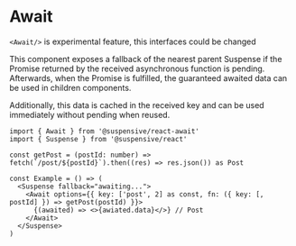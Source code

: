 
# Await

<Callout type="warning">

`<Await/>` is experimental feature, this interfaces could be changed

</Callout>

This component exposes a fallback of the nearest parent Suspense if the Promise returned by the received asynchronous function is pending.
Afterwards, when the Promise is fulfilled, the guaranteed awaited data can be used in children components.

Additionally, this data is cached in the received key and can be used immediately without pending when reused.

```tsx
import { Await } from '@suspensive/react-await'
import { Suspense } from '@suspensive/react'

const getPost = (postId: number) => fetch(`/post/${postId}`).then((res) => res.json()) as Post

const Example = () => (
  <Suspense fallback="awaiting...">
    <Await options={{ key: ['post', 2] as const, fn: ({ key: [, postId] }) => getPost(postId) }}>
      {(awaited) => <>{awiated.data}</>} // Post
    </Await>
  </Suspense>
)
```
